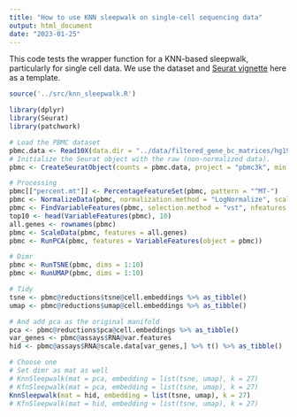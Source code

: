 ```yaml
---
title: "How to use KNN sleepwalk on single-cell sequencing data"
output: html_document
date: "2023-01-25"
---
```


This code tests the wrapper function for a KNN-based sleepwalk, particularly for single cell data. We use the dataset and [Seurat vignette](https://satijalab.org/seurat/articles/pbmc3k_tutorial.html) here as a template. 

```r
source('../src/knn_sleepwalk.R')
```

```r
library(dplyr)
library(Seurat)
library(patchwork)

# Load the PBMC dataset
pbmc.data <- Read10X(data.dir = "../data/filtered_gene_bc_matrices/hg19/")
# Initialize the Seurat object with the raw (non-normalized data).
pbmc <- CreateSeuratObject(counts = pbmc.data, project = "pbmc3k", min.cells = 3, min.features = 200)

# Processing
pbmc[["percent.mt"]] <- PercentageFeatureSet(pbmc, pattern = "^MT-")
pbmc <- NormalizeData(pbmc, normalization.method = "LogNormalize", scale.factor = 10000)
pbmc <- FindVariableFeatures(pbmc, selection.method = "vst", nfeatures = 2000)
top10 <- head(VariableFeatures(pbmc), 10)
all.genes <- rownames(pbmc)
pbmc <- ScaleData(pbmc, features = all.genes)
pbmc <- RunPCA(pbmc, features = VariableFeatures(object = pbmc))
```

                                            
```r
# Dimr
pbmc <- RunTSNE(pbmc, dims = 1:10)
pbmc <- RunUMAP(pbmc, dims = 1:10)

# Tidy
tsne <- pbmc@reductions$tsne@cell.embeddings %>% as_tibble()
umap <- pbmc@reductions$umap@cell.embeddings %>% as_tibble()

# And add pca as the original manifold
pca <- pbmc@reductions$pca@cell.embeddings %>% as_tibble()
var_genes <- pbmc@assays$RNA@var.features
hid <- pbmc@assays$RNA@scale.data[var_genes,] %>% t() %>% as_tibble()
```

```r
# Choose one
# Set dimr as mat as well
# KnnSleepwalk(mat = pca, embedding = list(tsne, umap), k = 27)
# KfnSleepwalk(mat = pca, embedding = list(tsne, umap), k = 27)
KnnSleepwalk(mat = hid, embedding = list(tsne, umap), k = 27)
# KfnSleepwalk(mat = hid, embedding = list(tsne, umap), k = 27)
```

